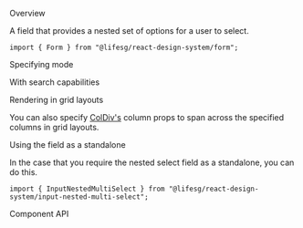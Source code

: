 
<Meta of={FormNestedMultiSelectStories} />

<Title>Form.NestedMultiSelect</Title>

<Secondary>Overview</Secondary>

A field that provides a nested set of options for a user to select.

```tsx
import { Form } from "@lifesg/react-design-system/form";
```

<Canvas of={FormNestedMultiSelectStories.Default} />

<Heading3>Specifying mode</Heading3>

<Canvas of={FormNestedMultiSelectStories.SpecifyingMode} />

<Heading3>With search capabilities</Heading3>

<Canvas of={FormNestedMultiSelectStories.WithSearch} />

<Heading3>Rendering in grid layouts</Heading3>

You can also specify [ColDiv's](/docs/getting-started-layout-column-divs--column-divs)
column props to span across the specified columns in grid layouts.

<Canvas of={FormNestedMultiSelectStories.RenderingInGridLayout} />

<Heading3>Using the field as a standalone</Heading3>

In the case that you require the nested select field as a standalone, you can do this.

```tsx
import { InputNestedMultiSelect } from "@lifesg/react-design-system/input-nested-multi-select";
```

<Canvas of={FormNestedMultiSelectStories.StandaloneUsage} />

<Secondary>Component API</Secondary>

<PropsTable />
